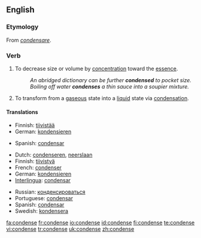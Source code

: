 ==English==
===Etymology===
From {{L.}} ''[[condensare]]''.

===Verb===
{{en-verb|condenses|condensing|condensed}}

# {{transitive}} To decrease size or volume by [[concentration]] toward the [[essence]].
#: ''An abridged dictionary can be further '''condensed''' to pocket size.''
#: ''Boiling off water '''condenses''' a thin sauce into a soupier mixture.''
# {{context|intransitive|chemistry}} To transform from a [[gas]]eous state into a [[liquid]] state via [[condensation]].

====Translations====
{{trans-top|to decrease size or volume}}
*Finnish: [[tiivistää]]
*German: [[kondensieren]]
{{trans-mid}}
*Spanish: [[condensar]]
{{trans-bottom}}

{{trans-top|to transform into a liquid}}
*Dutch: [[condenseren]], [[neerslaan]]
*Finnish: [[tiivistyä]]
*French: [[condenser]]
*German: [[kondensieren]]
*[[Interlingua]]: [[condensar]]
{{trans-mid}}
*Russian: [[конденсироваться]]
*Portuguese: [[condensar]]
*Spanish: [[condensar]]
*Swedish: [[kondensera]]
{{trans-bottom}}

[[fa:condense]]
[[fr:condense]]
[[io:condense]]
[[id:condense]]
[[fi:condense]]
[[te:condense]]
[[vi:condense]]
[[tr:condense]]
[[uk:condense]]
[[zh:condense]]